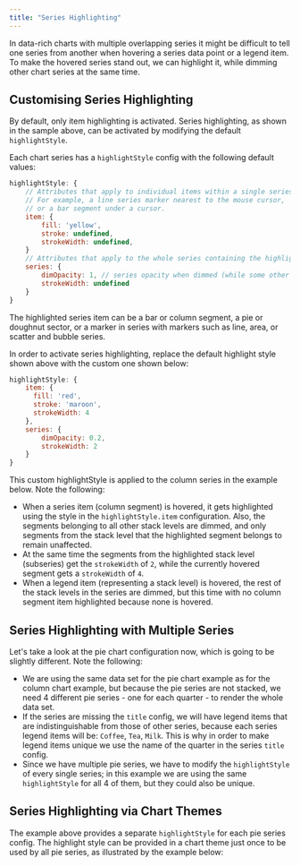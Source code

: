 ```yaml
---
title: "Series Highlighting"
---
```


In data-rich charts with multiple overlapping series it might be difficult to tell one series from another
when hovering a series data point or a legend item. To make the hovered series stand out, we
can highlight it, while dimming other chart series at the same time.

<ChartExampleRunner title='Overlapping Series' name='lines' type='generated'></ChartExampleRunner>

## Customising Series Highlighting

By default, only item highlighting is activated. Series highlighting, as shown in the sample above, can be activated by modifying the default `highlightStyle`.

Each chart series has a `highlightStyle` config with the following default values:

```js
highlightStyle: {
    // Attributes that apply to individual items within a single series.
    // For example, a line series marker nearest to the mouse cursor,
    // or a bar segment under a cursor.
    item: {
        fill: 'yellow',
        stroke: undefined,
        strokeWidth: undefined,
    }
    // Attributes that apply to the whole series containing the highlighted item.
    series: {
        dimOpacity: 1, // series opacity when dimmed (while some other series is hovered)
        strokeWidth: undefined
    }
}
```

The highlighted series item can be a bar or column segment, a pie or doughnut sector,
or a marker in series with markers such as line, area, or scatter and bubble series.

In order to activate series highlighting, replace the default highlight style shown above with the custom one shown below:

```js
highlightStyle: {
    item: {
      fill: 'red',
      stroke: 'maroon',
      strokeWidth: 4
    },
    series: {
        dimOpacity: 0.2,
        strokeWidth: 2
    }
}
```

This custom highlightStyle is applied to the column series in the example below. Note the following:

- When a series item (column segment) is hovered, it gets highlighted using the style in the `highlightStyle.item` configuration.
  Also, the segments belonging to all other stack levels are dimmed, and only segments
  from the stack level that the highlighted segment belongs to remain unaffected.
- At the same time the segments from the highlighted stack level (subseries) get the `strokeWidth` of `2`,
  while the currently hovered segment gets a `strokeWidth` of `4`.
- When a legend item (representing a stack level) is hovered, the rest of the stack levels in the series are dimmed,
  but this time with no column segment item highlighted because none is hovered.

<ChartExampleRunner title='Column Series with Custom Highlight Style' name='basic-column' type='generated'></ChartExampleRunner>

## Series Highlighting with Multiple Series

Let's take a look at the pie chart configuration now, which is going to be slightly different. Note the following:

- We are using the same data set for the pie chart example as for the column chart example, but because the pie series are not stacked,
  we need 4 different pie series - one for each quarter - to render the whole data set.
- If the series are missing the `title` config, we will have legend items that are indistinguishable from those of other series,
  because each series legend items will be: `Coffee`, `Tea`, `Milk`. This is why in order to make legend items unique we use the name of the quarter
  in the series `title` config.
- Since we have multiple pie series, we have to modify the `highlightStyle` of every single series;
  in this example we are using the same `highlightStyle` for all 4 of them, but they could also be unique.

<ChartExampleRunner title='Pie Series with Custom Highlight Style' name='basic-pie' type='generated'></ChartExampleRunner>

## Series Highlighting via Chart Themes

The example above provides a separate `highlightStyle` for each pie series config.
The highlight style can be provided in a chart theme just once to be used by all pie series, as illustrated by the example below:

<ChartExampleRunner title='Pie Series with Custom Highlight Style Theme' name='basic-pie-theme' type='generated'></ChartExampleRunner>
